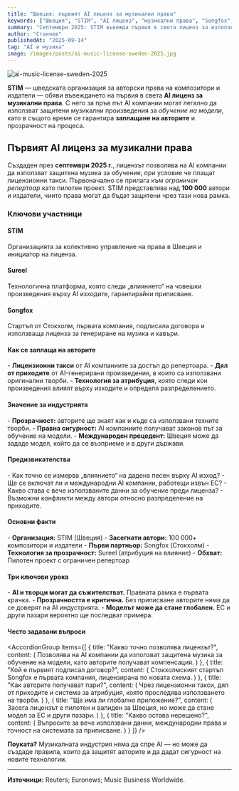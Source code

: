 ```yaml
---
title: "Швеция: първият AI лиценз за музикални права"
keywords: ["Швеция", "STIM", "AI лиценз", "музикални права", "Songfox", "генеративен AI", "авторски права", "обучение на модели", "Sureel"]
summary: "Септември 2025: STIM въвежда първия в света лиценз за използване на музикални произведения при обучение на AI. Как работи моделът, кой печели и какви предизвикателства носи."
author: "Станчев"
publishedAt: "2025-09-14"
tag: "AI и музика"
image: /images/posts/ai-music-license-sweden-2025.jpg
---
```


![ai-music-license-sweden-2025](/images/posts/ai-music-license-sweden-2025.jpg)

<strong>STIM</strong> — шведската организация за авторски права на композитори и издатели — обяви въвеждането на първия в света <strong>AI лиценз за музикални права</strong>. С него за пръв път AI компании могат легално да използват защитени музикални произведения за <em>обучение на модели</em>, като в същото време се гарантира <strong>заплащане на авторите</strong> и прозрачност на процеса.

<Feedback
  title="Важно"
  description="Лицензът е първи опит да се изгради баланс между технологични иновации и справедливо възнаграждение за творците. Урок №1: иновацията трябва да е придружена от правна и етична рамка."
/>

<h2 id="nachalo">Първият AI лиценз за музикални права</h2>

Създаден през <strong>септември 2025 г.</strong>, лицензът позволява на AI компании да използват защитена музика за обучение, при условие че плащат лицензионни такси. Първоначално се прилага към <em>ограничен репертоар</em> като пилотен проект. STIM представлява над <strong>100 000</strong> автори и издатели, чиито права могат да бъдат защитени чрез тази нова рамка.

<h3 id="kompanii">Ключови участници</h3>

<h4 id="stim">STIM</h4>
Организацията за колективно управление на права в Швеция и инициатор на лиценза.

<h4 id="sureel">Sureel</h4>
Технологична платформа, която следи „влиянието“ на човешки произведения върху AI изходите, гарантирайки приписване.

<h4 id="songfox">Songfox</h4>
Стартъп от Стокхолм, първата компания, подписала договора и използваща лиценза за генериране на музика и кавъри.

<h4 id="zaplahtane">Как се заплаща на авторите</h4>
- <strong>Лицензионни такси</strong> от AI компаниите за достъп до репертоара.  
- <strong>Дял от приходите</strong> от AI-генерирани произведения, в които са използвани оригинални творби.  
- <strong>Технология за атрибуция</strong>, която следи кои произведения влияят върху изходите и определя разпределението.

<h4 id="znachenie">Значение за индустрията</h4>
- <strong>Прозрачност:</strong> авторите ще знаят как и къде са използвани техните творби.  
- <strong>Правна сигурност:</strong> AI компаниите получават законов път за обучение на модели.  
- <strong>Международен прецедент:</strong> Швеция може да зададе модел, който да се възприеме и в други държави.  

<h4 id="predizvikatelstva">Предизвикателства</h4>
- Как точно се измерва „влиянието“ на дадена песен върху AI изход?  
- Ще се включат ли и международни AI компании, работещи извън ЕС?  
- Какво става с вече използваните данни за обучение преди лиценза?  
- Възможни конфликти между автори относно разпределение на приходите.  

<h4 id="impact-table">Основни факти</h4>
- <strong>Организация:</strong> STIM (Швеция)  
- <strong>Засегнати автори:</strong> 100 000+ композитори и издатели  
- <strong>Първи партньор:</strong> Songfox (Стокхолм)  
- <strong>Технология за прозрачност:</strong> Sureel (атрибуция на влияние)  
- <strong>Обхват:</strong> Пилотен проект с ограничен репертоар  

<h4 id="uroci">Три ключови урока</h4>
- <strong>AI и творци могат да съжителстват.</strong> Правната рамка е първата крачка.  
- <strong>Прозрачността е критична.</strong> Без приписване авторите няма да се доверят на AI индустрията.  
- <strong>Моделът може да стане глобален.</strong> ЕС и други пазари вероятно ще последват примера.  

<h4 id="faq">Често задавани въпроси</h4>

<AccordionGroup
  items={[
    {
      title: "Какво точно позволява лицензът?",
      content: (
        <Text onBackground="neutral-weak">
          Позволява на AI компании да използват защитена музика за обучение на модели, като авторите получават компенсация.
        </Text>
      )
    },
    {
      title: "Кой е първият подписал договор?",
      content: (
        <Text onBackground="neutral-weak">
          Стокхолмският стартъп Songfox е първата компания, лицензирана по новата схема.
        </Text>
      )
    },
    {
      title: "Как авторите получават пари?",
      content: (
        <Text onBackground="neutral-weak">
          Чрез лицензионни такси, дял от приходите и система за атрибуция, която проследява използването на творби.
        </Text>
      )
    },
    {
      title: "Ще има ли глобално приложение?",
      content: (
        <Text onBackground="neutral-weak">
          Засега лицензът е пилотен и валиден за Швеция, но може да стане модел за ЕС и други пазари.
        </Text>
      )
    },
    {
      title: "Какво остава нерешено?",
      content: (
        <Text onBackground="neutral-weak">
          Въпросите за вече използвани данни, международни права и точност на системата за приписване.
        </Text>
      )
    }
  ]}
/>

<p><strong>Поуката?</strong> Музикалната индустрия няма да спре AI — но може да създаде правила, които да защитят авторите и да дадат сигурност на новите технологии.</p>

<hr />

<strong>Източници:</strong> Reuters; Euronews; Music Business Worldwide.
